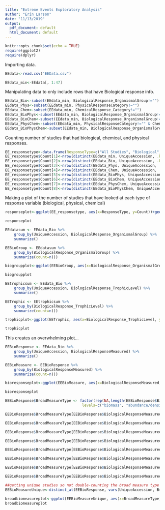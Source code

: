 ```yaml
---
title: "Extreme Events Exploratory Analysis"
author: "Erin Larson"
date: "11/13/2019"
output:
  pdf_document: default
  html_document: default
---
```


```r
knitr::opts_chunk$set(echo = TRUE)
require(ggplot2)
require(dplyr)
```

Importing data.

```r
EEdata<-read.csv("EEData.csv")
```


```r
EEdata_min<-EEdata[, 1:47]
```

Manipulating data to only include rows that have Biological response info.
```r
EEdata_Bio<-subset(EEdata_min, BiologicalResponse_OrganismalGroup!="")
EEdata_Phys<-subset(EEdata_min, PhysicalResponseCategory!="")
EEdata_Chem<-subset(EEdata_min, ChemicalResponse_Category!="")
EEdata_BioPhys<-subset(EEdata_min, BiologicalResponse_OrganismalGroup!="" & PhysicalResponseCategory!="")
EEdata_BioChem<-subset(EEdata_min, BiologicalResponse_OrganismalGroup!="" & ChemicalResponse_Category!="")
EEdata_PhysChem<-subset(EEdata_min, PhysicalResponseCategory!="" & ChemicalResponse_Category!="")
EEdata_BioPhysChem<-subset(EEdata_min, BiologicalResponse_OrganismalGroup!="" & PhysicalResponseCategory!="" & ChemicalResponse_Category!="")
```

Counting number of studies that had biological, chemical, and physical responses.
```r
EE_responsetype<-data.frame(ResponseType=c("All Studies", "Biological", "Physical", "Chemical", "Biological & Physical", "Biological & Chemical", "Physical & Chemical", "Biological, Physical & Chemical"))
EE_responsetype$Count[1]<-nrow(distinct(EEdata_min, UniqueAccession, .keep_all=TRUE))
EE_responsetype$Count[2]<-nrow(distinct(EEdata_Bio, UniqueAccession, .keep_all=TRUE))
EE_responsetype$Count[3]<-nrow(distinct(EEdata_Phys, UniqueAccession, .keep_all=TRUE))
EE_responsetype$Count[4]<-nrow(distinct(EEdata_Chem, UniqueAccession, .keep_all=TRUE))
EE_responsetype$Count[5]<-nrow(distinct(EEdata_BioPhys, UniqueAccession, .keep_all=TRUE))
EE_responsetype$Count[6]<-nrow(distinct(EEdata_BioChem, UniqueAccession, .keep_all=TRUE))
EE_responsetype$Count[7]<-nrow(distinct(EEdata_PhysChem, UniqueAccession, .keep_all=TRUE))
EE_responsetype$Count[8]<-nrow(distinct(EEdata_BioPhysChem, UniqueAccession, .keep_all=TRUE))
```

Making a plot of the number of studies that have looked at each type of response variable (biological, physical, chemical)
```r
responseplot<-ggplot(EE_responsetype, aes(x=ResponseType, y=Count))+geom_bar(stat="identity")+theme_bw()+theme(axis.text.x=element_text(angle=90))

responseplot
```

```r
EEdatasum <- EEdata_Bio %>%
    group_by(UniqueAccession, BiologicalResponse_OrganismalGroup) %>%
    summarize()

EEBioGroup <- EEdatasum %>%
    group_by(BiologicalResponse_OrganismalGroup) %>%
    summarize(count=n())

biogroupplot<-ggplot(EEBioGroup, aes(x=BiologicalResponse_OrganismalGroup, y=count))+geom_bar(stat="identity")+theme_bw()+theme(axis.text.x=element_text(angle=90))

biogroupplot

```
```r
EEtrophicsum <- EEdata_Bio %>%
    group_by(UniqueAccession, BiologicalResponse_TrophicLevel) %>%
    summarize()

EETrophic <- EEtrophicsum %>%
    group_by(BiologicalResponse_TrophicLevel) %>%
    summarize(count=n())

trophicplot<-ggplot(EETrophic, aes(x=BiologicalResponse_TrophicLevel, y=count))+geom_bar(stat="identity")+theme_bw()+theme(axis.text.x=element_text(angle=90))

trophicplot

```

This creates an overwhelming plot... 
```r
EEBioResponse <- EEdata_Bio %>%
    group_by(UniqueAccession, BiologicalResponseMeasured) %>%
    summarize()

EEBioMeasure <- EEBioResponse %>%
    group_by(BiologicalResponseMeasured) %>%
    summarize(count=n())

bioresponseplot<-ggplot(EEBioMeasure, aes(x=BiologicalResponseMeasured, y=count))+geom_bar(stat="identity")+theme_bw()+theme(axis.text.x=element_text(angle=90))

bioresponseplot

```

```r
EEBioResponse$BroadMeasureType <- factor(rep(NA,length(EEBioResponse$BiologicalResponseMeasured)),
                                   levels=c("biomass", "abundance/density", "movement", "community structure", "community function", "reproduction", "individual condition", "evolutionary response"))

EEBioResponse$BroadMeasureType[EEBioResponse$BiologicalResponseMeasured %in% c("annual biomass","aboveground biomass","belowground biomass","biomass","summer biomass", "EVI")] <- "biomass"

EEBioResponse$BroadMeasureType[EEBioResponse$BiologicalResponseMeasured %in% c("abundance","annual abundance", "catches or landings", "density", "percent occurrence", "occupancy rate", "percent cover", "summer abundance", "annual Year of Young", "summer Year of Young", "population size structure")] <- "abundance/density"

EEBioResponse$BroadMeasureType[EEBioResponse$BiologicalResponseMeasured %in% c("behavior - movement", "colonization rate")] <- "movement"

EEBioResponse$BroadMeasureType[EEBioResponse$BiologicalResponseMeasured %in% c("annual evenness", "annual richness", "diversity", "functional beta diversity", "functional community structure","phenotypic diversity", "species evenness", "species richness", "summer evenness", "summer richness", "taxonomic beta diversity", "taxonomic diversity", "taxonomic richness", "macroinvertebrate community index", "community composition", "foodweb structure",  "taxonomic community structure")] <- "community structure"

EEBioResponse$BroadMeasureType[EEBioResponse$BiologicalResponseMeasured %in% c("carbon assimilation", "stability and persistence")] <- "community function"

EEBioResponse$BroadMeasureType[EEBioResponse$BiologicalResponseMeasured %in% c( "male survival", "reproduction - nest quantity", "reproduction - ovulation rate", "reproduction - young survival" )] <- "reproduction"

EEBioResponse$BroadMeasureType[EEBioResponse$BiologicalResponseMeasured %in% c("body condition", "diet", "growth",  "infection rate", "leaf carbon isotope ratio", "metabolism", "mortality", "ratio of leaf chlorophyl a:b", "rhizome starch levels", "rhizome sugar level", "seawater readiness", "stomach fullness", "stress - cortisol level", "total leaf chlorophyl"   )] <- "individual condition"

EEBioResponse$BroadMeasureType[EEBioResponse$BiologicalResponseMeasured %in% c("extinction rate")] <- "evolutionary response"

##getting unique studies so not double-counting the broad measure type
EEBioMeasureUnique<-distinct_at(EEBioResponse, vars(UniqueAccession, BroadMeasureType))

broadbiomeasureplot<-ggplot(EEBioMeasureUnique, aes(x=BroadMeasureType))+geom_bar()+theme_bw()+theme(axis.text.x=element_text(angle=90))
broadbiomeasureplot
```